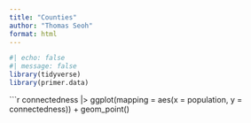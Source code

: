```yaml
---
title: "Counties"
author: "Thomas Seoh"
format: html
---
```



```r
#| echo: false
#| message: false
library(tidyverse)
library(primer.data)
```

```r
connectedness |>
  ggplot(mapping = aes(x = population, y = connectedness)) + 
    geom_point()